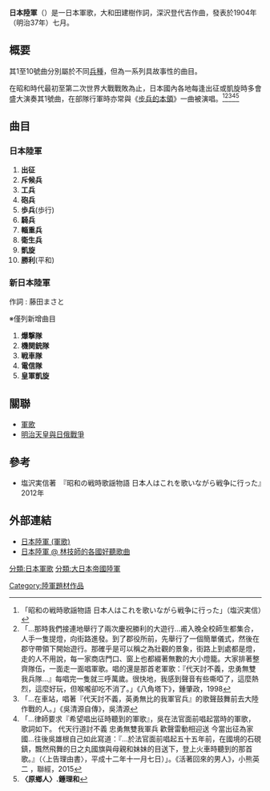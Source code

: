 '''日本陸軍'''（{{lang-ja|にほんりくぐん}}）是一日本軍歌，大和田建樹作詞，深沢登代吉作曲，發表於1904年（明治37年）七月。
== 概要 ==
其1至10號曲分別屬於不同[[兵種|兵種]]，但為一系列具故事性的曲目。

在昭和時代最初至第二次世界大戰戰敗為止，日本國內各地每逢出征或凱旋時多會盛大演奏其1號曲，在部隊行軍時亦常與《[[步兵的本領|步兵的本領]]》一曲被演唱。<ref>「昭和の戦時歌謡物語 日本人はこれを歌いながら戦争に行った」（塩沢実信）</ref><ref>「…那時我們接連地舉行了兩次慶祝勝利的大遊行…甫入晚全校師生都集合，人手一隻提燈，向街路進發。到了郡役所前，先舉行了一個簡單儀式，然後在郡守帶領下開始遊行。那確乎是可以稱之為壯觀的景象，街路上到處都是燈，走的人不用說，每一家商店門口、窗上也都綴著無數的大小燈籠。大家排著整齊隊伍，一面走一面唱軍歌。唱的還是那首老軍歌：『代天討不義，忠勇無雙我兵隊…』每唱完一隻就三呼萬歲。很快地，我感到聲音有些嘶啞了，這麼熱烈，這麼好玩，但喉嚨卻吃不消了。」《八角塔下》，鍾肇政，1998</ref><ref> 「…在車站，唱著『代天討不義，英勇無比的我軍官兵』的歌聲鼓舞前去大陸作戰的人。」《吳清源自傳》，吳清源</ref><ref>「…律師要求『希望唱出征時聽到的軍歌』，吳在法官面前唱起當時的軍歌，歌詞如下。 代天行道討不義 忠勇無雙我軍兵 歡聲雷動相迎送 今當出征為家國…往後吳雄根自己如此寫道：『…於法官面前唱起五十五年前，在國境的石硯鎮，飄然飛舞的日之丸國旗與母親和妹妹的目送下，登上火車時聽到的那首歌。』（〈上告理由書〉，平成十二年十一月七日）」。《活著回來的男人》，小熊英二 ，聯經，2015</ref><ref>'''〈原鄉人〉.鍾理和'''</ref>

== 曲目 ==

=== 日本陸軍 ===
# '''出征'''
# '''斥候兵'''
# '''工兵'''
# '''砲兵'''
# '''歩兵'''(歩行)
# '''騎兵'''
# '''輜重兵'''
# '''衛生兵'''
# '''凱旋'''
# '''勝利'''(平和)

=== 新日本陸軍 ===
作詞 : 藤田まさと

※僅列新增曲目
# '''爆撃隊'''
# '''機関銃隊'''
# '''戦車隊'''
# '''電信隊'''
# '''皇軍凱旋'''

== 關聯 ==
* [[軍歌|軍歌]]
* [[明治天皇與日俄戰爭|明治天皇與日俄戰爭]]
== 參考 ==
{{reflist}}
*塩沢実信著　『昭和の戦時歌謡物語 日本人はこれを歌いながら戦争に行った』　2012年　
== 外部連結 ==
*[http://www.d1.dion.ne.jp/~j_kihira/band/midi/nihonrikugun.html 日本陸軍 (軍歌)]
*[http://blog.xuite.net/chuzu0/twblog/458871972-%E8%BB%8D%E6%AD%8C%E7%9A%84%E6%97%A5%E6%96%87%E6%BC%94%E6%AD%8C%E2%94%80%E6%97%A5%E6%9C%AC%E9%99%B8%E8%BB%8D%E2%94%80%E6%97%A5%E6%9C%AC%E9%99%B8%E8%BB%8D%2B%E6%AD%8C%E8%A9%9E%2B%E6%B3%A8%E9%9F%B3%2B%E7%BF%BB%E8%AD%AF%E4%B8%AD%E8%AD%AF%2B%E6%97%A5%E6%96%87%E5%AD%B8%E7%BF%92 日本陸軍 @ 林技師的各國好聽歌曲]

[[分類:日本軍歌|分類:日本軍歌]]
[[分類:大日本帝國陸軍|分類:大日本帝國陸軍]]
[[Category:陸軍題材作品|Category:陸軍題材作品]]
